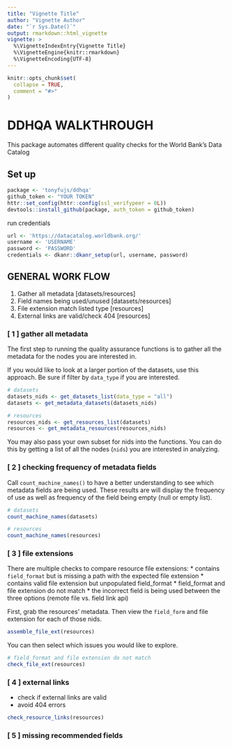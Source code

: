 ```yaml
---
title: "Vignette Title"
author: "Vignette Author"
date: "`r Sys.Date()`"
output: rmarkdown::html_vignette
vignette: >
  %\VignetteIndexEntry{Vignette Title}
  %\VignetteEngine{knitr::rmarkdown}
  %\VignetteEncoding{UTF-8}
---
```


```r
knitr::opts_chunk$set(
  collapse = TRUE,
  comment = "#>"
)
```
# DDHQA WALKTHROUGH
This package automates different quality checks for the World Bank's Data Catalog

## Set up
```r
package <- 'tonyfujs/ddhqa'
github_token <- "YOUR TOKEN"
httr::set_config(httr::config(ssl_verifypeer = 0L))
devtools::install_github(package, auth_token = github_token)
```

run credentials
```r
url <- 'https://datacatalog.worldbank.org/'
username <- 'USERNAME'
password <- 'PASSWORD'
credentials <- dkanr::dkanr_setup(url, username, password)
```

## GENERAL WORK FLOW
1. Gather all metadata [datasets/resources]
2. Field names being used/unused [datasets/resources]
3. File extension match listed type [resources]
4. External links are valid/check 404 [resources]

### [ 1 ] gather all metadata
The first step to running the quality assurance functions is to gather all the metadata for the nodes you are interested in.

If you would like to look at a larger portion of the datasets, use this approach. Be sure if filter by `data_type` if you are interested.
```r
# datasets
datasets_nids <- get_datasets_list(data_type = "all")
datasets <- get_metadata_datasets(datasets_nids)

# resources
resources_nids <- get_resources_list(datasets)
resources <- get_metadata_resources(resources_nids)
```

You may also pass your own subset for nids into the functions. You can do this by getting a list of all the nodes (`nids`) you are interested in analyzing.

### [ 2 ] checking frequency of metadata fields
Call `count_machine_names()` to have a better understanding to see which metadata fields are being used.
These results are will display the frequency of use as well as frequency of the field being empty (null or empty list).

```r
# datasets
count_machine_names(datasets)

# resources
count_machine_names(resources)
```

### [ 3 ] file extensions
There are multiple checks to compare resource file extensions:
  * contains `field_format` but is missing a path with the expected file extension
  * contains valid file extension but unpopulated field_format
  * field_format and file extension do not match
  * the incorrect field is being used between the three options (remote file vs. field link api)

First, grab the resources' metadata. Then view the `field_form` and file extension for each of those nids.
```r
assemble_file_ext(resources)
```

You can then select which issues you would like to explore.
```r
# field_format and file extension do not match
check_file_ext(resources)
```

### [ 4 ] external links
* check if external links are valid
* avoid 404 errors
```r
check_resource_links(resources)
```

### [ 5 ] missing recommended fields
